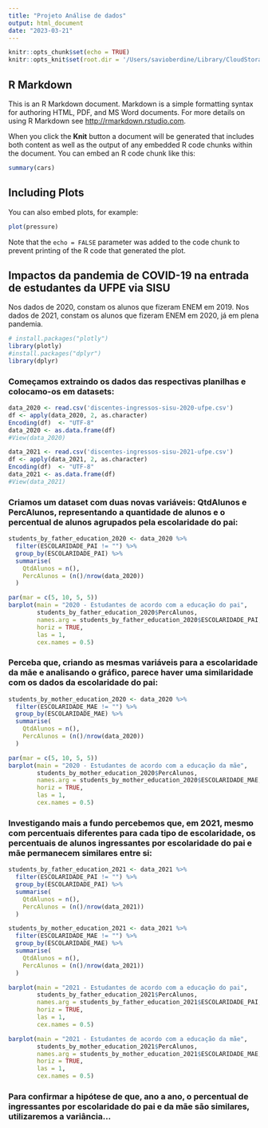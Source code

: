 ```yaml
---
title: "Projeto Análise de dados"
output: html_document
date: "2023-03-21"
---
```


```r
knitr::opts_chunk$set(echo = TRUE)
knitr::opts_knit$set(root.dir = '/Users/savioberdine/Library/CloudStorage/OneDrive-Personal/Documentos/UFRPE/AnaliseDeDados/sisu_ufpe_covid_comparison')
```

## R Markdown

This is an R Markdown document. Markdown is a simple formatting syntax for authoring HTML, PDF, and MS Word documents. For more details on using R Markdown see <http://rmarkdown.rstudio.com>.

When you click the **Knit** button a document will be generated that includes both content as well as the output of any embedded R code chunks within the document. You can embed an R code chunk like this:

```r
summary(cars)
```

## Including Plots

You can also embed plots, for example:

```r
plot(pressure)
```

Note that the `echo = FALSE` parameter was added to the code chunk to prevent printing of the R code that generated the plot.

## Impactos da pandemia de COVID-19 na entrada de estudantes da UFPE via SISU

Nos dados de 2020, constam os alunos que fizeram ENEM em 2019. Nos dados de 2021, constam os alunos que fizeram ENEM em 2020, já em plena pandemia.

```r
# install.packages("plotly")
library(plotly)
#install.packages("dplyr")
library(dplyr)
```

### Começamos extraindo os dados das respectivas planilhas e colocamo-os em datasets:

```r
data_2020 <- read.csv('discentes-ingressos-sisu-2020-ufpe.csv')
df <- apply(data_2020, 2, as.character)
Encoding(df)  <- "UTF-8"
data_2020 <- as.data.frame(df)
#View(data_2020)

data_2021 <- read.csv('discentes-ingressos-sisu-2021-ufpe.csv')
df <- apply(data_2021, 2, as.character)
Encoding(df)  <- "UTF-8"
data_2021 <- as.data.frame(df)
#View(data_2021)
```


### Criamos um dataset com duas novas variáveis: QtdAlunos e PercAlunos, representando a quantidade de alunos e o percentual de alunos agrupados pela escolaridade do pai:

```r
students_by_father_education_2020 <- data_2020 %>%
  filter(ESCOLARIDADE_PAI != "") %>%
  group_by(ESCOLARIDADE_PAI) %>%
  summarise(
    QtdAlunos = n(),
    PercAlunos = (n()/nrow(data_2020))
  )

par(mar = c(5, 10, 5, 5))
barplot(main = "2020 - Estudantes de acordo com a educação do pai", 
        students_by_father_education_2020$PercAlunos, 
        names.arg = students_by_father_education_2020$ESCOLARIDADE_PAI, 
        horiz = TRUE, 
        las = 1,
        cex.names = 0.5)
```

### Perceba que, criando as mesmas variáveis para a escolaridade da mãe e analisando o gráfico, parece haver uma similaridade com os dados da escolaridade do pai:

```r
students_by_mother_education_2020 <- data_2020 %>%
  filter(ESCOLARIDADE_MAE != "") %>%
  group_by(ESCOLARIDADE_MAE) %>%
  summarise(
    QtdAlunos = n(),
    PercAlunos = (n()/nrow(data_2020))
  )

par(mar = c(5, 10, 5, 5))
barplot(main = "2020 - Estudantes de acordo com a educação da mãe", 
        students_by_mother_education_2020$PercAlunos, 
        names.arg = students_by_mother_education_2020$ESCOLARIDADE_MAE, 
        horiz = TRUE, 
        las = 1,
        cex.names = 0.5)
```

### Investigando mais a fundo percebemos que, em 2021, mesmo com percentuais diferentes para cada tipo de escolaridade, os percentuais de alunos ingressantes por escolaridade do pai e mãe permanecem similares entre si:

```r
students_by_father_education_2021 <- data_2021 %>%
  filter(ESCOLARIDADE_PAI != "") %>%
  group_by(ESCOLARIDADE_PAI) %>%
  summarise(
    QtdAlunos = n(),
    PercAlunos = (n()/nrow(data_2021))
  )

students_by_mother_education_2021 <- data_2021 %>%
  filter(ESCOLARIDADE_MAE != "") %>%
  group_by(ESCOLARIDADE_MAE) %>%
  summarise(
    QtdAlunos = n(),
    PercAlunos = (n()/nrow(data_2021))
  )

barplot(main = "2021 - Estudantes de acordo com a educação do pai", 
        students_by_father_education_2021$PercAlunos, 
        names.arg = students_by_father_education_2021$ESCOLARIDADE_PAI, 
        horiz = TRUE, 
        las = 1,
        cex.names = 0.5)

barplot(main = "2021 - Estudantes de acordo com a educação da mãe", 
        students_by_mother_education_2021$PercAlunos, 
        names.arg = students_by_mother_education_2021$ESCOLARIDADE_MAE, 
        horiz = TRUE, 
        las = 1,
        cex.names = 0.5)
```

### Para confirmar a hipótese de que, ano a ano, o percentual de ingressantes por escolaridade do pai e da mãe são similares, utilizaremos a variância...